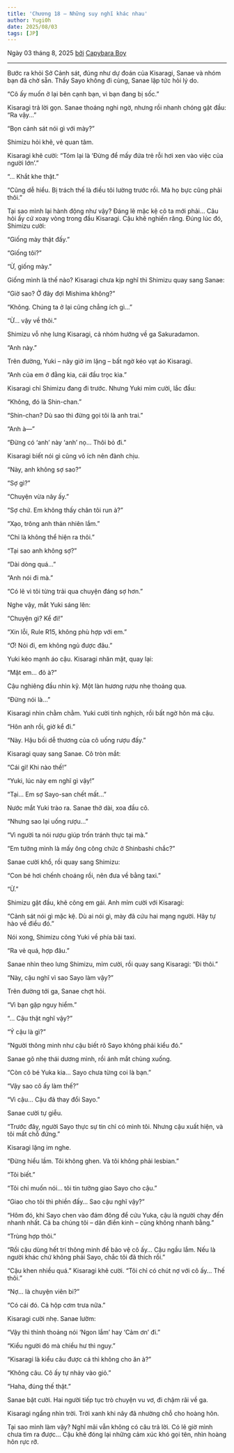 ```yaml
---
title: 'Chương 18 – Những suy nghĩ khác nhau'
author: Yugi0h
date: 2025/08/03
tags: [JP]
---
```


Ngày 03 tháng 8, 2025 <u>bởi</u> [Capybara Boy](https://facebook.com/tienlx97)

---

Bước ra khỏi Sở Cảnh sát, đúng như dự đoán của Kisaragi, Sanae và nhóm bạn đã chờ sẵn. Thấy Sayo không đi cùng, Sanae lập tức hỏi lý do.

“Cô ấy muốn ở lại bên cạnh bạn, vì bạn đang bị sốc.”

Kisaragi trả lời gọn. Sanae thoáng nghi ngờ, nhưng rồi nhanh chóng gật đầu: “Ra vậy…”

“Bọn cảnh sát nói gì với mày?”

Shimizu hỏi khẽ, vẻ quan tâm.

Kisaragi khẽ cười: “Tóm lại là ‘Đừng để mấy đứa trẻ rỗi hơi xen vào việc của người lớn’.”

“… Khắt khe thật.”

“Cũng dễ hiểu. Bị trách thế là điều tôi lường trước rồi. Mà họ bực cũng phải thôi.”

Tại sao mình lại hành động như vậy? Đáng lẽ mặc kệ cô ta mới phải… Câu hỏi ấy cứ xoay vòng trong đầu Kisaragi. Cậu khẽ nghiến răng. Đúng lúc đó, Shimizu cười:

“Giống mày thật đấy.”

“Giống tôi?”

“Ừ, giống mày.”

Giống mình là thế nào? Kisaragi chưa kịp nghĩ thì Shimizu quay sang Sanae:

“Giờ sao? Ở đây đợi Mishima không?”

“Không. Chúng ta ở lại cũng chẳng ích gì…”

“Ừ… vậy về thôi.”

Shimizu vỗ nhẹ lưng Kisaragi, cả nhóm hướng về ga Sakuradamon.

“Anh này.”

Trên đường, Yuki – nãy giờ im lặng – bất ngờ kéo vạt áo Kisaragi.

“Anh của em ở đằng kia, cái đầu trọc kìa.”

Kisaragi chỉ Shimizu đang đi trước. Nhưng Yuki mỉm cười, lắc đầu:

“Không, đó là Shin-chan.”

“Shin-chan? Dù sao thì đừng gọi tôi là anh trai.”

“Anh à—”

“Đừng có ‘anh’ này ‘anh’ nọ… Thôi bỏ đi.”

Kisaragi biết nói gì cũng vô ích nên đành chịu.

“Này, anh không sợ sao?”

“Sợ gì?”

“Chuyện vừa nãy ấy.”

“Sợ chứ. Em không thấy chân tôi run à?”

“Xạo, trông anh thản nhiên lắm.”

“Chỉ là không thể hiện ra thôi.”

“Tại sao anh không sợ?”

“Dài dòng quá…”

“Anh nói đi mà.”

“Có lẽ vì tôi từng trải qua chuyện đáng sợ hơn.”

Nghe vậy, mắt Yuki sáng lên:

“Chuyện gì? Kể đi!”

“Xin lỗi, Rule R15, không phù hợp với em.”

“Ơ! Nói đi, em không ngủ được đâu.”

Yuki kéo mạnh áo cậu. Kisaragi nhăn mặt, quay lại:

“Mặt em… đỏ à?”

Cậu nghiêng đầu nhìn kỹ. Một làn hương rượu nhẹ thoảng qua.

“Đừng nói là…”

Kisaragi nhìn chằm chằm. Yuki cười tinh nghịch, rồi bất ngờ hôn má cậu.

“Hôn anh rồi, giờ kể đi.”

“Này. Hậu bối dễ thương của cô uống rượu đấy.”

Kisaragi quay sang Sanae. Cô tròn mắt:

“Cái gì! Khi nào thế!”

“Yuki, lúc này em nghĩ gì vậy!”

“Tại… Em sợ Sayo-san chết mất…”

Nước mắt Yuki trào ra. Sanae thở dài, xoa đầu cô.

“Nhưng sao lại uống rượu…”

“Vì người ta nói rượu giúp trốn tránh thực tại mà.”

“Em tưởng mình là mấy ông công chức ở Shinbashi chắc?”

Sanae cười khổ, rồi quay sang Shimizu:

“Con bé hơi chếnh choáng rồi, nên đưa về bằng taxi.”

“Ừ.”

Shimizu gật đầu, khẽ cõng em gái. Anh mỉm cười với Kisaragi:

“Cảnh sát nói gì mặc kệ. Dù ai nói gì, mày đã cứu hai mạng người. Hãy tự hào về điều đó.”

Nói xong, Shimizu cõng Yuki về phía bãi taxi.

“Ra vẻ quá, hợp đâu.”

Sanae nhìn theo lưng Shimizu, mỉm cười, rồi quay sang Kisaragi: “Đi thôi.”

“Này, cậu nghĩ vì sao Sayo làm vậy?”

Trên đường tới ga, Sanae chợt hỏi.

“Vì bạn gặp nguy hiểm.”

“… Cậu thật nghĩ vậy?”

“Ý cậu là gì?”

“Người thông minh như cậu biết rõ Sayo không phải kiểu đó.”

Sanae gõ nhẹ thái dương mình, rồi ánh mắt chùng xuống.

“Còn cô bé Yuka kia… Sayo chưa từng coi là bạn.”

“Vậy sao cô ấy làm thế?”

“Vì cậu… Cậu đã thay đổi Sayo.”

Sanae cười tự giễu.

“Trước đây, người Sayo thực sự tin chỉ có mình tôi. Nhưng cậu xuất hiện, và tôi mất chỗ đứng.”

Kisaragi lặng im nghe.

“Đừng hiểu lầm. Tôi không ghen. Và tôi không phải lesbian.”

“Tôi biết.”

“Tôi chỉ muốn nói… tôi tin tưởng giao Sayo cho cậu.”

“Giao cho tôi thì phiền đấy… Sao cậu nghĩ vậy?”

“Hôm đó, khi Sayo chen vào đám đông để cứu Yuka, cậu là người chạy đến nhanh nhất. Cả ba chúng tôi – dân điền kinh – cũng không nhanh bằng.”

“Trùng hợp thôi.”

“Rồi cậu dùng hết trí thông minh để bảo vệ cô ấy… Cậu ngầu lắm. Nếu là người khác chứ không phải Sayo, chắc tôi đã thích rồi.”

“Cậu khen nhiều quá.” Kisaragi khẽ cười. “Tôi chỉ có chút nợ với cô ấy… Thế thôi.”

“Nợ… là chuyện viên bi?”

“Có cái đó. Cả hộp cơm trưa nữa.”

Kisaragi cười nhẹ. Sanae lườm:

“Vậy thì thỉnh thoảng nói ‘Ngon lắm’ hay ‘Cảm ơn’ đi.”

“Kiểu người đó mà chiều hư thì nguy.”

“Kisaragi là kiểu câu được cá thì không cho ăn à?”

“Không câu. Cô ấy tự nhảy vào giỏ.”

“Haha, đúng thế thật.”

Sanae bật cười. Hai người tiếp tục trò chuyện vu vơ, đi chậm rãi về ga.

Kisaragi ngẩng nhìn trời. Trời xanh khi nãy đã nhường chỗ cho hoàng hôn.

Tại sao mình làm vậy? Nghĩ mãi vẫn không có câu trả lời. Có lẽ giờ mình chưa tìm ra được… Cậu khẽ đóng lại những cảm xúc khó gọi tên, nhìn hoàng hôn rực rỡ.
